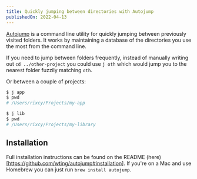 ```yaml
---
title: Quickly jumping between directories with Autojump
publishedOn: 2022-04-13
---
```


[Autojump](https://github.com/wting/autojump) is a command line utility for quickly jumping between previously visited folders. It works by maintaining a database of the directories you use the most from the command line.

If you need to jump between folders frequently, instead of manually writing out `cd ../other-project` you could use `j oth` which would jump you to the nearest folder fuzzily matching `oth`.

Or between a couple of projects:

```bash
$ j app
$ pwd
# /Users/rixcy/Projects/my-app

$ j lib
$ pwd
# /Users/rixcy/Projects/my-library
```

## Installation

Full installation instructions can be found on the README (here)[https://github.com/wting/autojump#installation]. If you're on a Mac and use Homebrew you can just run `brew install autojump`.
